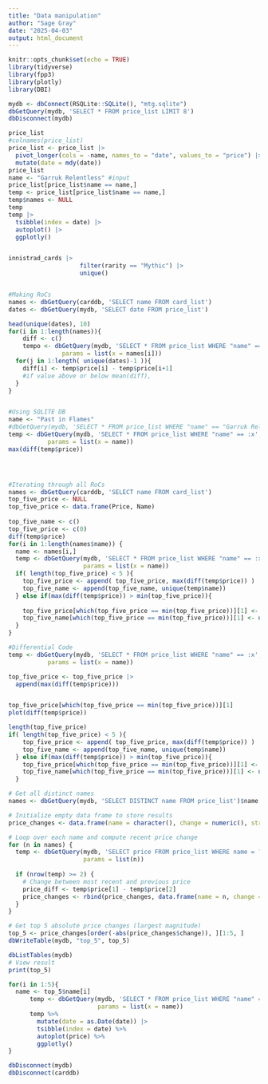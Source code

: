 ```yaml
---
title: "Data manipulation"
author: "Sage Gray"
date: "2025-04-03"
output: html_document
---
```


```r
knitr::opts_chunk$set(echo = TRUE)
library(tidyverse)
library(fpp3)
library(plotly)
library(DBI)
```

```r

mydb <- dbConnect(RSQLite::SQLite(), "mtg.sqlite")
dbGetQuery(mydb, 'SELECT * FROM price_list LIMIT 8')
dbDisconnect(mydb)

price_list
#colnames(price_list)
price_list <- price_list |>
  pivot_longer(cols = -name, names_to = "date", values_to = "price") |>
  mutate(date = mdy(date))
price_list
name <- "Garruk Relentless" #input
price_list[price_list$name == name,]
temp <- price_list[price_list$name == name,]
temp$names <- NULL
temp
temp |>
  tsibble(index = date) |>
  autoplot() |>
  ggplotly()


innistrad_cards |>
                    filter(rarity == "Mythic") |>
                    unique()


#Making RoCs
names <- dbGetQuery(carddb, 'SELECT name FROM card_list')
dates <- dbGetQuery(mydb, 'SELECT date FROM price_list')

head(unique(dates), 10)
for(i in 1:length(names)){
    diff <- c()
    tempo <- dbGetQuery(mydb, 'SELECT * FROM price_list WHERE "name" == :x',
               params = list(x = names[i]))
  for(j in 1:length( unique(dates)-1 )){
    diff[i] <- temp$price[i] - temp$price[i+1]
    #if value above or below mean(diff),
  }
}


#Using SQLITE DB
name <- "Past in Flames"
#dbGetQuery(mydb, 'SELECT * FROM price_list WHERE "name" == "Garruk Relentless"')
temp <- dbGetQuery(mydb, 'SELECT * FROM price_list WHERE "name" == :x',
           params = list(x = name))
max(diff(temp$price))




#Iterating through all RoCs
names <- dbGetQuery(carddb, 'SELECT name FROM card_list')
top_five_price <- NULL
top_five_price <- data.frame(Price, Name)
  
top_five_name <- c()
top_five_price <- c(0)
diff(temp$price)
for(i in 1:length(names$name)) {
  name <- names[i,]
  temp <- dbGetQuery(mydb, 'SELECT * FROM price_list WHERE "name" == :x',
                     params = list(x = name))
  if( length(top_five_price) < 5 ){
    top_five_price <- append( top_five_price, max(diff(temp$price)) )
    top_five_name <- append(top_five_name, unique(temp$name))
  } else if(max(diff(temp$price)) > min(top_five_price)){
    
    top_five_price[which(top_five_price == min(top_five_price))][1] <- max(diff(temp$price)) 
    top_five_name[which(top_five_price == min(top_five_price))][1] <- unique(temp$name)
  }
}

#Differential Code
temp <- dbGetQuery(mydb, 'SELECT * FROM price_list WHERE "name" == :x',
           params = list(x = name))

top_five_price <- top_five_price |>
  append(max(diff(temp$price)))


top_five_price[which(top_five_price == min(top_five_price))][1]
plot(diff(temp$price))

length(top_five_price)
if( length(top_five_price) < 5 ){
    top_five_price <- append( top_five_price, max(diff(temp$price)) )
    top_five_name <- append(top_five_name, unique(temp$name))
  } else if(max(diff(temp$price)) > min(top_five_price)){
    top_five_price[which(top_five_price == min(top_five_price))][1] <- max(diff(temp$price)) 
    top_five_name[which(top_five_price == min(top_five_price))][1] <- unique(temp$name)
  }
```

```r
# Get all distinct names
names <- dbGetQuery(mydb, 'SELECT DISTINCT name FROM price_list')$name

# Initialize empty data frame to store results
price_changes <- data.frame(name = character(), change = numeric(), stringsAsFactors = FALSE)

# Loop over each name and compute recent price change
for (n in names) {
  temp <- dbGetQuery(mydb, 'SELECT price FROM price_list WHERE name = ? ORDER BY date DESC', 
                     params = list(n))
  
  if (nrow(temp) >= 2) {
    # Change between most recent and previous price
    price_diff <- temp$price[1] - temp$price[2]
    price_changes <- rbind(price_changes, data.frame(name = n, change = price_diff))
  }
}

# Get top 5 absolute price changes (largest magnitude)
top_5 <- price_changes[order(-abs(price_changes$change)), ][1:5, ]
dbWriteTable(mydb, "top_5", top_5)

dbListTables(mydb)
# View result
print(top_5)

for(i in 1:5){
  name <- top_5$name[i]
      temp <- dbGetQuery(mydb, 'SELECT * FROM price_list WHERE "name" == :x',
                         params = list(x = name))
      temp %>%
        mutate(date = as.Date(date)) |>
        tsibble(index = date) %>%
        autoplot(price) %>%
        ggplotly()
}

dbDisconnect(mydb)
dbDisconnect(carddb)
```


